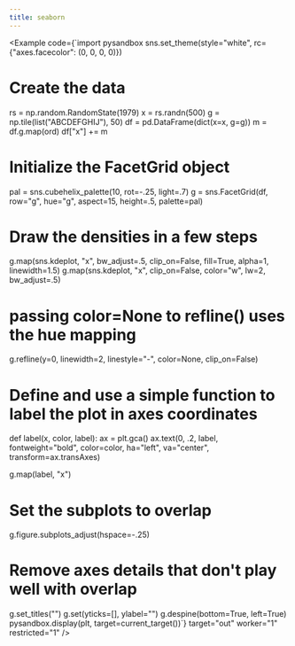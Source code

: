 ```yaml
---
title: seaborn
---
```



<Example code={`import pysandbox
sns.set_theme(style="white", rc={"axes.facecolor": (0, 0, 0, 0)})

# Create the data
rs = np.random.RandomState(1979)
x = rs.randn(500)
g = np.tile(list("ABCDEFGHIJ"), 50)
df = pd.DataFrame(dict(x=x, g=g))
m = df.g.map(ord)
df["x"] += m

# Initialize the FacetGrid object
pal = sns.cubehelix_palette(10, rot=-.25, light=.7)
g = sns.FacetGrid(df, row="g", hue="g", aspect=15, height=.5, palette=pal)

# Draw the densities in a few steps
g.map(sns.kdeplot, "x",
      bw_adjust=.5, clip_on=False,
      fill=True, alpha=1, linewidth=1.5)
g.map(sns.kdeplot, "x", clip_on=False, color="w", lw=2, bw_adjust=.5)

# passing color=None to refline() uses the hue mapping
g.refline(y=0, linewidth=2, linestyle="-", color=None, clip_on=False)


# Define and use a simple function to label the plot in axes coordinates
def label(x, color, label):
    ax = plt.gca()
    ax.text(0, .2, label, fontweight="bold", color=color,
            ha="left", va="center", transform=ax.transAxes)


g.map(label, "x")

# Set the subplots to overlap
g.figure.subplots_adjust(hspace=-.25)

# Remove axes details that don't play well with overlap
g.set_titles("")
g.set(yticks=[], ylabel="")
g.despine(bottom=True, left=True)
pysandbox.display(plt, target=current_target())`} target="out" worker="1" restricted="1" />

